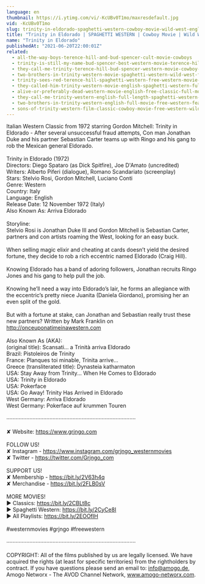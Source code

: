```yaml
---
language: en
thumbnail: https://i.ytimg.com/vi/-KcUBv0T1mo/maxresdefault.jpg
vid: -KcUBv0T1mo
slug: trinity-in-eldorado-spaghetti-western-cowboy-movie-wild-west-english-full-length
title: "Trinity in Eldorado | SPAGHETTI WESTERN | Cowboy Movie | Wild West | English | Full Length"
name: "Trinity in Eldorado"
publishedAt: "2021-06-20T22:00:01Z"
related:
  - all-the-way-boys-terence-hill-and-bud-spencer-cult-movie-cowboys
  - trinity-is-still-my-name-bud-spencer-best-western-movie-terence-hill-cowboys
  - they-call-me-trinity-terence-hill-bud-spencer-western-movie-cowboy-film
  - two-brothers-in-trinity-western-movie-spaghetti-western-wild-west-full-length
  - trinity-sees-red-terence-hill-spaghetti-western-free-western-movie-cowboys-full-films
  - they-called-him-trinity-western-movie-english-spaghetti-western-full-cowboy-movie
  - alive-or-preferably-dead-western-movie-english-free-classic-full-movie
  - they-call-me-trinity-western-english-full-length-spaghetti-western-film-full-movie
  - two-brothers-in-trinity-western-english-full-movie-free-western-feature-film-spaghetti-western
  - sons-of-trinity-western-film-classic-cowboy-movie-free-western-wild-west-full-length-movie
---
```


Italian Western Classic from 1972 starring Gordon Mitchell: Trinity in Eldorado - After several unsuccessful fraud attempts, Con man Jonathan Duke and his partner Sebastian Carter teams up with Ringo and his gang to rob the Mexican general Eldorado. <br />
<br />
Trinity in Eldorado (1972)<br />
Directors: Diego Spataro (as Dick Spitfire), Joe D'Amato (uncredited)<br />
Writers: Alberto Piferi (dialogue), Romano Scandariato (screenplay)<br />
Stars: Stelvio Rosi, Gordon Mitchell, Luciano Conti <br />
Genre: Western <br />
Country: Italy<br />
Language: English<br />
Release Date: 12 November 1972 (Italy) <br />
Also Known As: Arriva Eldorado <br />
<br />
Storyline:<br />
Stelvio Rosi is Jonathan Duke III and Gordon Mitchell is Sebastian Carter, partners and con artists roaming the West, looking for an easy buck.<br />
<br />
When selling magic elixir and cheating at cards doesn’t yield the desired fortune, they decide to rob a rich eccentric named Eldorado (Craig Hill).<br />
<br />
Knowing Eldorado has a band of adoring followers, Jonathan recruits Ringo Jones and his gang to help pull the job.<br />
<br />
Knowing he’ll need a way into Eldorado’s lair, he forms an allegiance with the eccentric’s pretty niece Juanita (Daniela Giordano), promising her an even split of the gold.<br />
<br />
But with a fortune at stake, can Jonathan and Sebastian really trust these new partners? Written by Mark Franklin on http://onceuponatimeinawestern.com<br />
<br />
Also Known As (AKA):<br />
(original title): Scansati... a Trinità arriva Eldorado<br />
Brazil: Pistoleiros de Trinity<br />
France: Planques toi minable, Trinita arrive...<br />
Greece (transliterated title): Dynasteia katharmaton<br />
USA: Stay Away from Trinity... When He Comes to Eldorado<br />
USA: Trinity in Eldorado<br />
USA: Pokerface<br />
USA: Go Away! Trinity Has Arrived in Eldorado<br />
West Germany: Arriva Eldorado<br />
West Germany: Pokerface auf krummen Touren<br />
<br />
····················································································<br />
<br />
✘ Website: https://www.grjngo.com<br />
<br />
FOLLOW US!<br />
✘ Instagram - https://www.instagram.com/grjngo_westernmovies<br />
✘ Twitter - https://twitter.com/Grjngo_com<br />
<br />
SUPPORT US!<br />
✘ Membership - https://bit.ly/2V63h4q<br />
✘ Merchandise - https://bit.ly/2FLB0sV<br />
<br />
MORE MOVIES! <br />
► Classics: https://bit.ly/2CBLt8c <br />
► Spaghetti Western: https://bit.ly/2CyCe8I <br />
► All Playlists: https://bit.ly/2EOOfIH <br />
<br />
#westernmovies #grjngo #freewestern<br />
<br />
····················································································<br />
<br />
COPYRIGHT: All of the films published by us are legally licensed. We have acquired the rights (at least for specific territories) from the rightholders by contract. If you have questions please send an email to: info@amogo.de, Amogo Networx - The AVOD Channel Network, www.amogo-networx.com.